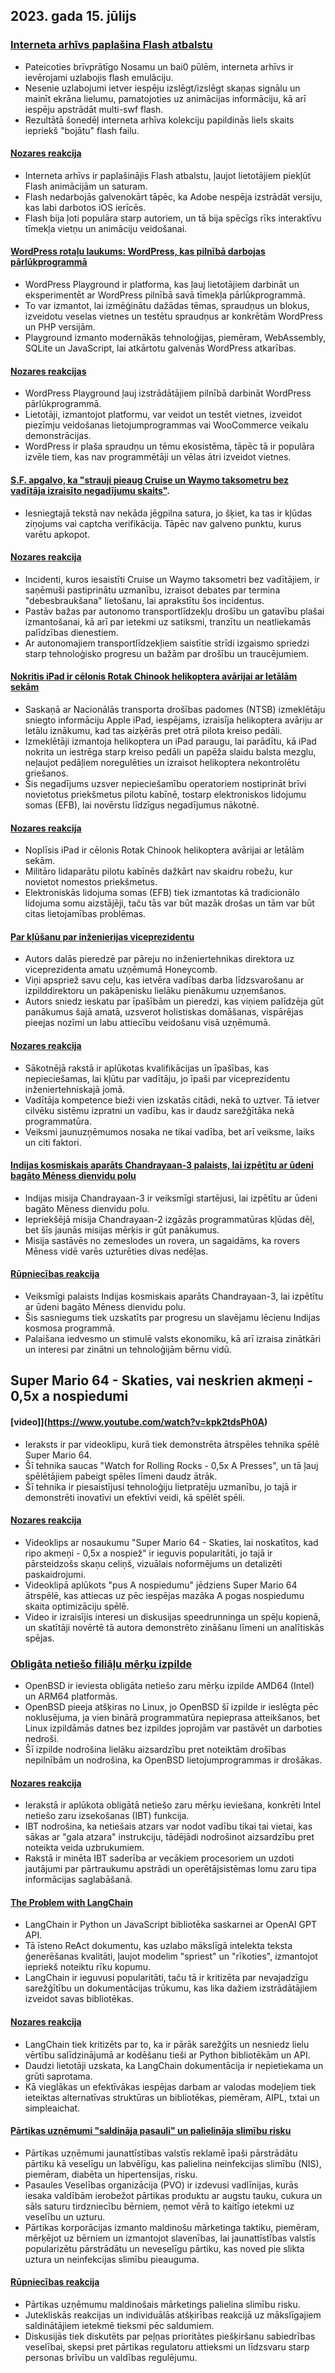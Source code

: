 

<CallToAction />

<Steps>

## 2023. gada 15. jūlijs

### [Interneta arhīvs paplašina Flash atbalstu](https://mastodon.archive.org/@textfiles/110697893762381822)

- Pateicoties brīvprātīgo Nosamu un bai0 pūlēm, interneta arhīvs ir ievērojami uzlabojis flash emulāciju.
- Nesenie uzlabojumi ietver iespēju izslēgt/izslēgt skaņas signālu un mainīt ekrāna lielumu, pamatojoties uz animācijas informāciju, kā arī iespēju apstrādāt multi-swf flash.
- Rezultātā šonedēļ interneta arhīva kolekciju papildinās liels skaits iepriekš "bojātu" flash failu.

#### [Nozares reakcija](http://news.ycombinator.com/item?id=36728745)

- Interneta arhīvs ir paplašinājis Flash atbalstu, ļaujot lietotājiem piekļūt Flash animācijām un saturam.
- Flash nedarbojās galvenokārt tāpēc, ka Adobe nespēja izstrādāt versiju, kas labi darbotos iOS ierīcēs.
- Flash bija ļoti populāra starp autoriem, un tā bija spēcīgs rīks interaktīvu tīmekļa vietņu un animāciju veidošanai.

#### [WordPress rotaļu laukums: WordPress, kas pilnībā darbojas pārlūkprogrammā](https://developer.wordpress.org/playground/)

- WordPress Playground ir platforma, kas ļauj lietotājiem darbināt un eksperimentēt ar WordPress pilnībā savā tīmekļa pārlūkprogrammā.
- To var izmantot, lai izmēģinātu dažādas tēmas, spraudņus un blokus, izveidotu veselas vietnes un testētu spraudņus ar konkrētām WordPress un PHP versijām.
- Playground izmanto modernākās tehnoloģijas, piemēram, WebAssembly, SQLite un JavaScript, lai atkārtotu galvenās WordPress atkarības.

#### [Nozares reakcijas](http://news.ycombinator.com/item?id=36726593)

- WordPress Playground ļauj izstrādātājiem pilnībā darbināt WordPress pārlūkprogrammā.
- Lietotāji, izmantojot platformu, var veidot un testēt vietnes, izveidot piezīmju veidošanas lietojumprogrammas vai WooCommerce veikalu demonstrācijas.
- WordPress ir plaša spraudņu un tēmu ekosistēma, tāpēc tā ir populāra izvēle tiem, kas nav programmētāji un vēlas ātri izveidot vietnes.

#### [S.F. apgalvo, ka "strauji pieaug Cruise un Waymo taksometru bez vadītāja izraisīto negadījumu skaits"](https://www.sfchronicle.com/sf/article/driverless-taxi-cruise-waymo-18157172.php).

- Iesniegtajā tekstā nav nekāda jēgpilna satura, jo šķiet, ka tas ir kļūdas ziņojums vai captcha verifikācija. Tāpēc nav galveno punktu, kurus varētu apkopot.

#### [Nozares reakcija](http://news.ycombinator.com/item?id=36726219)

- Incidenti, kuros iesaistīti Cruise un Waymo taksometri bez vadītājiem, ir saņēmuši pastiprinātu uzmanību, izraisot debates par termina "debesbraukšana" lietošanu, lai aprakstītu šos incidentus.
- Pastāv bažas par autonomo transportlīdzekļu drošību un gatavību plašai izmantošanai, kā arī par ietekmi uz satiksmi, tranzītu un neatliekamās palīdzības dienestiem.
- Ar autonomajiem transportlīdzekļiem saistītie strīdi izgaismo spriedzi starp tehnoloģisko progresu un bažām par drošību un traucējumiem.

#### [Nokritis iPad ir cēlonis Rotak Chinook helikoptera avārijai ar letālām sekām](https://verticalmag.com/news/dropped-ipad-implicated-in-fatal-chinook-helicopter-crash/)

- Saskaņā ar Nacionālās transporta drošības padomes (NTSB) izmeklētāju sniegto informāciju Apple iPad, iespējams, izraisīja helikoptera avāriju ar letālu iznākumu, kad tas aizķērās pret otrā pilota kreiso pedāli.
- Izmeklētāji izmantoja helikoptera un iPad paraugu, lai parādītu, kā iPad nokrita un iestrēga starp kreiso pedāli un papēža slaidu balsta mezglu, neļaujot pedāļiem noregulēties un izraisot helikoptera nekontrolētu griešanos.
- Šis negadījums uzsver nepieciešamību operatoriem nostiprināt brīvi novietotus priekšmetus pilotu kabīnē, tostarp elektroniskos lidojumu somas (EFB), lai novērstu līdzīgus negadījumus nākotnē.

#### [Nozares reakcija](http://news.ycombinator.com/item?id=36724736)

- Noplīsis iPad ir cēlonis Rotak Chinook helikoptera avārijai ar letālām sekām.
- Militāro lidaparātu pilotu kabīnēs dažkārt nav skaidru robežu, kur novietot nomestos priekšmetus.
- Elektroniskās lidojuma somas (EFB) tiek izmantotas kā tradicionālo lidojuma somu aizstājēji, taču tās var būt mazāk drošas un tām var būt citas lietojamības problēmas.

#### [Par kļūšanu par inženierijas viceprezidentu](https://www.honeycomb.io/blog/becoming-vp-of-engineering-pt1)

- Autors dalās pieredzē par pāreju no inženiertehnikas direktora uz viceprezidenta amatu uzņēmumā Honeycomb.
- Viņi apspriež savu ceļu, kas ietvēra vadības darba līdzsvarošanu ar izpilddirektoru un pakāpenisku lielāku pienākumu uzņemšanos.
- Autors sniedz ieskatu par īpašībām un pieredzi, kas viņiem palīdzēja gūt panākumus šajā amatā, uzsverot holistiskas domāšanas, vispārējas pieejas nozīmi un labu attiecību veidošanu visā uzņēmumā.

#### [Nozares reakcija](http://news.ycombinator.com/item?id=36721080)

- Sākotnējā rakstā ir aplūkotas kvalifikācijas un īpašības, kas nepieciešamas, lai kļūtu par vadītāju, jo īpaši par viceprezidentu inženiertehniskajā jomā.
- Vadītāja kompetence bieži vien izskatās citādi, nekā to uztver. Tā ietver cilvēku sistēmu izpratni un vadību, kas ir daudz sarežģītāka nekā programmatūra.
- Veiksmi jaunuzņēmumos nosaka ne tikai vadība, bet arī veiksme, laiks un citi faktori.

#### [Indijas kosmiskais aparāts Chandrayaan-3 palaists, lai izpētītu ar ūdeni bagāto Mēness dienvidu polu](https://www.newscientist.com/article/2382565-indias-chandrayaan-3-launches-to-explore-moons-water-rich-south-pole/)

- Indijas misija Chandrayaan-3 ir veiksmīgi startējusi, lai izpētītu ar ūdeni bagāto Mēness dienvidu polu.
- Iepriekšējā misija Chandrayaan-2 izgāzās programmatūras kļūdas dēļ, bet šīs jaunās misijas mērķis ir gūt panākumus.
- Misija sastāvēs no zemeslodes un rovera, un sagaidāms, ka rovers Mēness vidē varēs uzturēties divas nedēļas.

#### [Rūpniecības reakcija](http://news.ycombinator.com/item?id=36721517)

- Veiksmīgi palaists Indijas kosmiskais aparāts Chandrayaan-3, lai izpētītu ar ūdeni bagāto Mēness dienvidu polu.
- Šis sasniegums tiek uzskatīts par progresu un slavējamu lēcienu Indijas kosmosa programmā.
- Palaišana iedvesmo un stimulē valsts ekonomiku, kā arī izraisa zinātkāri un interesi par zinātni un tehnoloģijām bērnu vidū.

## Super Mario 64 - Skaties, vai neskrien akmeņi - 0,5x a nospiedumi

#### [video]](https://www.youtube.com/watch?v=kpk2tdsPh0A)

- Ieraksts ir par videoklipu, kurā tiek demonstrēta ātrspēles tehnika spēlē Super Mario 64.
- Šī tehnika saucas "Watch for Rolling Rocks - 0,5x A Presses", un tā ļauj spēlētājiem pabeigt spēles līmeni daudz ātrāk.
- Šī tehnika ir piesaistījusi tehnoloģiju lietpratēju uzmanību, jo tajā ir demonstrēti inovatīvi un efektīvi veidi, kā spēlēt spēli.

#### [Nozares reakcija](http://news.ycombinator.com/item?id=36725472)

- Videoklips ar nosaukumu "Super Mario 64 - Skaties, lai noskatītos, kad ripo akmeņi - 0,5x a nospiež" ir ieguvis popularitāti, jo tajā ir pārsteidzošs skaņu celiņš, vizuālais noformējums un detalizēti paskaidrojumi.
- Videoklipā aplūkots "pus A nospiedumu" jēdziens Super Mario 64 ātrspēlē, kas attiecas uz pēc iespējas mazāka A pogas nospiedumu skaita optimizāciju spēlē.
- Video ir izraisījis interesi un diskusijas speedrunninga un spēļu kopienā, un skatītāji novērtē tā autora demonstrēto zināšanu līmeni un analītiskās spējas.

### [Obligāta netiešo filiāļu mērķu izpilde](https://undeadly.org/cgi?action=article;sid=20230714121907)

- OpenBSD ir ieviesta obligāta netiešo zaru mērķu izpilde AMD64 (Intel) un ARM64 platformās.
- OpenBSD pieeja atšķiras no Linux, jo OpenBSD šī izpilde ir ieslēgta pēc noklusējuma, ja vien binārā programmatūra nepieprasa atteikšanos, bet Linux izpildāmās datnes bez izpildes joprojām var pastāvēt un darboties nedroši.
- Šī izpilde nodrošina lielāku aizsardzību pret noteiktām drošības nepilnībām un nodrošina, ka OpenBSD lietojumprogrammas ir drošākas.

#### [Nozares reakcija](http://news.ycombinator.com/item?id=36722823)

- Ierakstā ir aplūkota obligātā netiešo zaru mērķu ieviešana, konkrēti Intel netiešo zaru izsekošanas (IBT) funkcija.
- IBT nodrošina, ka netiešais atzars var nodot vadību tikai tai vietai, kas sākas ar "gala atzara" instrukciju, tādējādi nodrošinot aizsardzību pret noteikta veida uzbrukumiem.
- Rakstā ir minēta IBT saderība ar vecākiem procesoriem un uzdoti jautājumi par pārtraukumu apstrādi un operētājsistēmas lomu zaru tipa informācijas saglabāšanā.

#### [The Problem with LangChain](https://minimaxir.com/2023/07/langchain-problem/)

- LangChain ir Python un JavaScript bibliotēka saskarnei ar OpenAI GPT API.
- Tā īsteno ReAct dokumentu, kas uzlabo mākslīgā intelekta teksta ģenerēšanas kvalitāti, ļaujot modelim "spriest" un "rīkoties", izmantojot iepriekš noteiktu rīku kopumu.
- LangChain ir ieguvusi popularitāti, taču tā ir kritizēta par nevajadzīgu sarežģītību un dokumentācijas trūkumu, kas lika dažiem izstrādātājiem izveidot savas bibliotēkas.

#### [Nozares reakcija](http://news.ycombinator.com/item?id=36725982)

- LangChain tiek kritizēts par to, ka ir pārāk sarežģīts un nesniedz lielu vērtību salīdzinājumā ar kodēšanu tieši ar Python bibliotēkām un API.
- Daudzi lietotāji uzskata, ka LangChain dokumentācija ir nepietiekama un grūti saprotama.
- Kā vieglākas un efektīvākas iespējas darbam ar valodas modeļiem tiek ieteiktas alternatīvas struktūras un bibliotēkas, piemēram, AIPL, txtai un simpleaichat.

#### [Pārtikas uzņēmumi "saldināja pasauli" un palielināja slimību risku](https://www.theguardian.com/global-development/2023/jul/14/how-food-companies-sweetened-the-world-and-increased-the-risk-of-disease-acc)

- Pārtikas uzņēmumi jaunattīstības valstīs reklamē īpaši pārstrādātu pārtiku kā veselīgu un labvēlīgu, kas palielina neinfekcijas slimību (NIS), piemēram, diabēta un hipertensijas, risku.
- Pasaules Veselības organizācija (PVO) ir izdevusi vadlīnijas, kurās iesaka valdībām ierobežot pārtikas produktu ar augstu tauku, cukura un sāls saturu tirdzniecību bērniem, ņemot vērā to kaitīgo ietekmi uz veselību un uzturu.
- Pārtikas korporācijas izmanto maldinošu mārketinga taktiku, piemēram, mērķējot uz bērniem un izmantojot slavenības, lai jaunattīstības valstīs popularizētu pārstrādātu un neveselīgu pārtiku, kas noved pie slikta uztura un neinfekcijas slimību pieauguma.

#### [Rūpniecības reakcija](http://news.ycombinator.com/item?id=36729757)

- Pārtikas uzņēmumu maldinošais mārketings palielina slimību risku.
- Jutekliskās reakcijas un individuālās atšķirības reakcijā uz mākslīgajiem saldinātājiem ietekmē tieksmi pēc saldumiem.
- Diskusijās tiek diskutēts par peļņas prioritātes piešķiršanu sabiedrības veselībai, skepsi pret pārtikas regulatoru attieksmi un līdzsvaru starp personas brīvību un valdības regulējumu.

</Steps>
